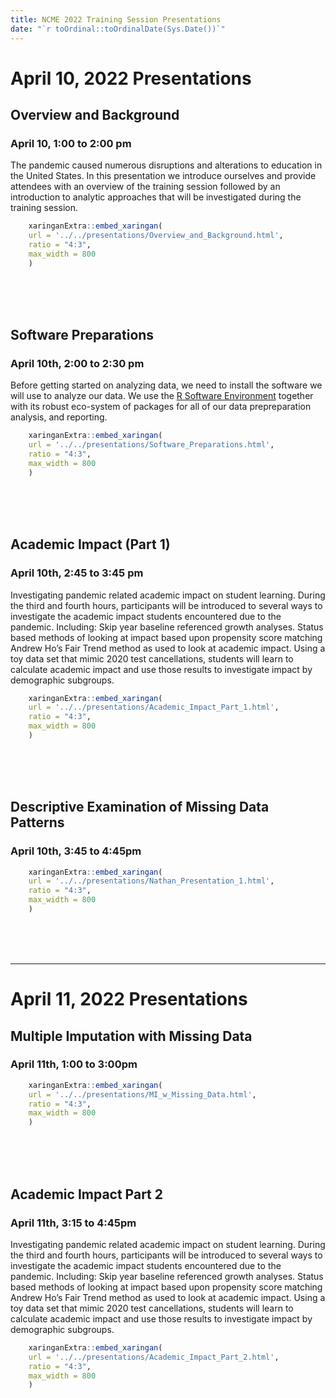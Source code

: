 ```yaml
---
title: NCME 2022 Training Session Presentations
date: "`r toOrdinal::toOrdinalDate(Sys.Date())`"
---
```


# April 10, 2022 Presentations

## Overview and Background
### April 10, 1:00 to 2:00 pm

The pandemic caused numerous disruptions and alterations to education in the United States. In this presentation we introduce ourselves and provide attendees with an overview
of the training session followed by an introduction to analytic approaches that will be investigated during the training session.

```r
    xaringanExtra::embed_xaringan(
    url = '../../presentations/Overview_and_Background.html',
    ratio = "4:3",
    max_width = 800
    )
```

<br>
<br>
<br>

## Software Preparations
### April 10th, 2:00 to 2:30 pm

Before getting started on analyzing data, we need to install the software we will use to analyze our data. We use
the [R Software Environment](https://cran.r-project.org/) together with its robust eco-system of packages for all
of our data prepreparation analysis, and reporting.


```r
    xaringanExtra::embed_xaringan(
    url = '../../presentations/Software_Preparations.html',
    ratio = "4:3",
    max_width = 800
    )
```

<br>
<br>
<br>

## Academic Impact (Part 1)
### April 10th, 2:45 to 3:45 pm

Investigating pandemic related academic impact on student learning. During the third and fourth hours, participants will be introduced to several ways
to investigate the academic impact students encountered due to the pandemic. Including: Skip year baseline referenced growth analyses.
Status based methods of looking at impact based upon propensity score matching Andrew Ho’s Fair Trend method as used to look at academic impact.
Using a toy data set that mimic 2020 test cancellations, students will learn to calculate academic impact and use those results to investigate impact by
demographic subgroups.

```r
    xaringanExtra::embed_xaringan(
    url = '../../presentations/Academic_Impact_Part_1.html',
    ratio = "4:3",
    max_width = 800
    )
```

<br>
<br>
<br>

## Descriptive Examination of Missing Data Patterns
### April 10th, 3:45 to 4:45pm

```r
    xaringanExtra::embed_xaringan(
    url = '../../presentations/Nathan_Presentation_1.html',
    ratio = "4:3",
    max_width = 800
    )
```

<br>
<br>
<br>

---

# April 11, 2022 Presentations

## Multiple Imputation with Missing Data
### April 11th, 1:00 to 3:00pm

```r
    xaringanExtra::embed_xaringan(
    url = '../../presentations/MI_w_Missing_Data.html',
    ratio = "4:3",
    max_width = 800
    )
```

<br>
<br>
<br>

## Academic Impact Part 2
### April 11th, 3:15 to 4:45pm

Investigating pandemic related academic impact on student learning. During the third and fourth hours, participants will be introduced to several ways
to investigate the academic impact students encountered due to the pandemic. Including: Skip year baseline referenced growth analyses.
Status based methods of looking at impact based upon propensity score matching Andrew Ho’s Fair Trend method as used to look at academic impact.
Using a toy data set that mimic 2020 test cancellations, students will learn to calculate academic impact and use those results to investigate impact by
demographic subgroups.

```r
    xaringanExtra::embed_xaringan(
    url = '../../presentations/Academic_Impact_Part_2.html',
    ratio = "4:3",
    max_width = 800
    )
```
